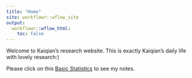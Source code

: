 ```yaml
---
title: "Home"
site: workflowr::wflow_site
output:
  workflowr::wflow_html:
    toc: false
---
```


Welcome to Kaiqian's research website. This is exactly Kaiqian's daily life with lovely research:)

Please click on this [Basic Statistics](basic_statistics.html) to see my notes.

